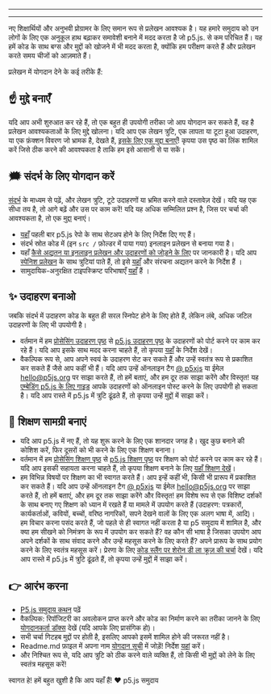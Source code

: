 
  ---
  
  ---
  नए शिक्षार्थियों और अनुभवी प्रोग्रामर के लिए समान रूप से प्रलेखन आवश्यक है। यह हमारे समुदाय को उन लोगों के लिए एक अनुकूल हाथ बढ़ाकर समावेशी बनाने में मदद करता है जो p5.js. से कम परिचित हैं। यह हमें कोड के साथ बग्स और मुद्दों को खोजने में भी मदद करता है, क्योंकि हम परीक्षण करते हैं और प्रलेखन करते समय चीजों को आज़माते हैं।

प्रलेखन में योगदान देने के कई तरीके हैं:

## ☝️ मुद्दे बनाएँ
यदि आप अभी शुरुआत कर रहे हैं, तो एक बहुत ही उपयोगी तरीका जो आप योगदान कर सकते हैं, वह है प्रलेखन आवश्यकताओं के लिए मुद्दे खोलना। यदि आप एक लेखन त्रुटि, एक लापता या टूटा हुआ उदाहरण, या एक फ़ंक्शन विवरण जो भ्रामक है, देखते हैं, [इसके लिए एक मुद्दा बनाएँ](https://github.com/processing/p5.js/issues)! कृपया उस पृष्ठ का लिंक शामिल करें जिसे ठीक करने की आवश्यकता है ताकि हम इसे आसानी से पा सकें।

## 🗯 संदर्भ के लिए योगदान करें
[संदर्भ](http://p5js.org/reference/) के माध्यम से पढ़ें, और लेखन त्रुटि, टूटे उदाहरणों या भ्रमित करने वाले दस्तावेज़ देखें। यदि यह एक सीधा तय है, तो आगे बढ़ें और उस पर काम करें! यदि यह अधिक सम्मिलित प्रश्न है, जिस पर चर्चा की आवश्यकता है, तो एक [मुद्दा](https://github.com/processing/p5.js/issues/new) बनाएं।
* [यहाँ](./README/) पहली बार p5.js रेपो के साथ सेटअप होने के लिए निर्देश दिए गए हैं।
* संदर्भ स्रोत कोड में (इन `src /` फ़ोल्डर में पाया गया) इनलाइन प्रलेखन से बनाया गया है।
* यहाँ [कैसे अद्यतन या इनलाइन प्रलेखन और उदाहरणों को जोड़ने के लिए](./inline_documentation/) पर जानकारी है।
यदि आप [स्पेनिश प्रलेखन](http://p5js.org/es) के साथ त्रुटियां पाते हैं, तो इसे [यहाँ](https://github.com/processing/p5.js-website#internationalization-i18n) और संरचना अद्यतन करने के निर्देश हैं ।
* सामुदायिक-अनुरक्षित टाइपस्क्रिप्ट परिभाषाएँ [यहाँ](https://github.com/p5-types/p5.ts) हैं ।

## ✨ उदाहरण बनाओ
जबकि संदर्भ में उदाहरण कोड के बहुत ही सरल स्निपेट होने के लिए होते हैं, लेकिन लंबे, अधिक जटिल उदाहरणों के लिए भी उपयोगी है।
* वर्तमान में हम [प्रोसेसिंग उदाहरण पृष्ठ](https://processing.org/examples/) से [p5.js उदाहरण पृष्ठ](http://p5js.org/examples) के उदाहरणों को पोर्ट करने पर काम कर रहे हैं। यदि आप इसके साथ मदद करना चाहते हैं, तो कृपया [यहाँ](https://github.com/processing/p5.js-website/blob/main/contributor_docs/Adding_examples/) के निर्देश देखें।
* वैकल्पिक रूप से, आप अपने स्वयं के उदाहरण सेट कर सकते हैं और उन्हें स्वतंत्र रूप से प्रकाशित कर सकते हैं जैसे आप कहीं भी हैं। यदि आप उन्हें ऑनलाइन टैग [@ p5xjs](https://twitter.com/p5xjs) या ईमेल [hello@p5js.org](mailto:hello@p5js.org) पर साझा करते हैं, तो हमें बताएं, और हम दूर तक साझा करेंगे और विस्तृत! यह [एम्बेडिंग p5.js के लिए गाइड](https://github.com/processing/p5.js/wiki/Embedding-p5.js) आपके उदाहरणों को ऑनलाइन पोस्ट करने के लिए उपयोगी हो सकता है।
यदि आप रास्ते में p5.js में त्रुटि ढूंढते हैं, तो कृपया उन्हें [मुद्दों](https://github.com/processing/p5.js/issues) में साझा करें।

## 👯 शिक्षण सामग्री बनाएं
* यदि आप p5.js में नए हैं, तो यह शुरू करने के लिए एक शानदार जगह है। खुद कुछ बनाने की कोशिश करें, फिर दूसरों को भी करने के लिए एक शिक्षण बनाना।
* वर्तमान में हम [प्रोसेसिंग शिक्षण पृष्ठ](https://processing.org/tutorials) से [p5.js शिक्षण पृष्ठ](http://p5js.org/learn) पर शिक्षण को पोर्ट करने पर काम कर रहे हैं। यदि आप इसकी सहायता करना चाहते हैं, तो कृपया शिक्षण बनाने के लिए [यहाँ शिक्षण देखें](https://p5js.org/learn/tutorial-guide.html)।
* हम विभिन्न विषयों पर शिक्षण का भी स्वागत करते हैं। आप इन्हें कहीं भी, किसी भी प्रारूप में प्रकाशित कर सकते हैं। यदि आप उन्हें ऑनलाइन टैग [@ p5xjs](https://twitter.com/p5xjs) या ईमेल [hello@p5js.org](mailto:hello@p5js.org) पर साझा करते हैं, तो हमें बताएं, और हम दूर तक साझा करेंगे और विस्तृत! हम विशेष रूप से एक विशिष्ट दर्शकों के साथ बनाए गए शिक्षण को ध्यान में रखते हैं या मामले में उपयोग करते हैं (उदाहरण: पत्रकारों, कार्यकर्ताओं, कवियों, बच्चों, वरिष्ठ नागरिकों, सपने देखने वालों के लिए एक अलग भाषा में, आदि)। हम विचार करना पसंद करते हैं, जो पहले से ही स्वागत नहीं करता है या p5 समुदाय में शामिल है, और क्या हम सीखने को निमंत्रण के रूप में उपयोग कर सकते हैं? वह कौन सी भाषा है जिसका उपयोग आप अपने दर्शकों के साथ संवाद करने और उन्हें महसूस करने के लिए करते हैं? अपने प्रारूप के साथ प्रयोग करने के लिए स्वतंत्र महसूस करें। प्रेरणा के लिए [कोड स्लैंग पर शेरोन डी ला क्रूज़ की चर्चा](https://www.youtube.com/watch?v=CFT6w9NKfCs) देखें।
यदि आप रास्ते में p5.js में त्रुटि ढूंढते हैं, तो कृपया उन्हें [मुद्दों](https://github.com/processing/p5.js/issues) में साझा करें।

## 👉 आरंभ करना
* [P5.js समुदाय कथन](http://p5js.org/community/) पढ़ें
* वैकल्पिक: रिपॉजिटरी का अवलोकन प्राप्त करने और कोड का निर्माण करने का तरीका जानने के लिए [योगदानकर्ता डॉक्स](./README/) देखें (यदि आपके लिए प्रासंगिक हो)।
* सभी चर्चा गिटहब मुद्दों पर होती है, इसलिए आपको इसमें शामिल होने की जरूरत नहीं है।
* Readme.md फ़ाइल में अपना नाम [योगदान सूची](https://github.com/processing/p5.js#contributors) में जोड़ें! निर्देश [यहां](https://github.com/processing/p5.js/issues/2309) करें।
* और निश्चित रूप से, यदि आप त्रुटि को ठीक करने वाले व्यक्ति हैं, तो किसी भी [मुद्दों](https://github.com/processing/p5.js/issues) को लेने के लिए स्वतंत्र महसूस करें!

स्वागत हे! हमें बहुत खुशी है कि आप यहाँ हैं!
❤️ p5.js समुदाय

  